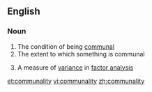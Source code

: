 ==English==

===Noun===
{{en-noun|communalities|-}}

# The condition of being [[communal]]
# The extent to which something is communal
# {{context|maths|lang=en}} A measure of [[variance]] in [[factor analysis]]

[[et:communality]]
[[vi:communality]]
[[zh:communality]]